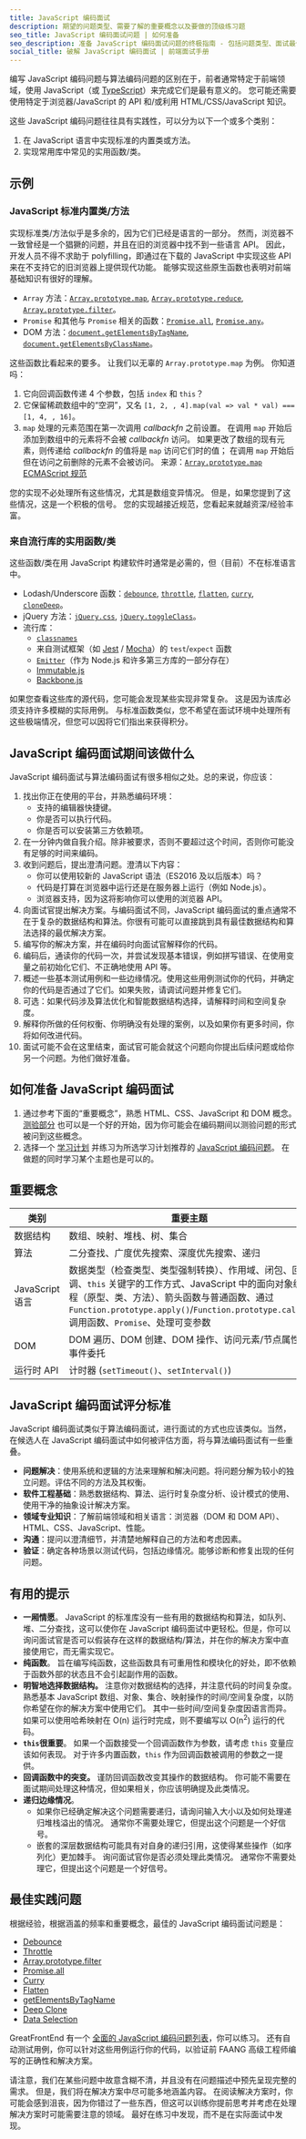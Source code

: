 ```yaml
---
title: JavaScript 编码面试
description: 期望的问题类型、需要了解的重要概念以及要做的顶级练习题
seo_title: JavaScript 编码面试问题 | 如何准备
seo_description: 准备 JavaScript 编码面试问题的终极指南 - 包括问题类型、面试最佳实践、重要概念和练习题
social_title: 破解 JavaScript 编码面试 | 前端面试手册
---
```


编写 JavaScript 编码问题与算法编码问题的区别在于，前者通常特定于前端领域，使用 JavaScript（或 [TypeScript](https://www.typescriptlang.org/)）来完成它们是最有意义的。 您可能还需要使用特定于浏览器/JavaScript 的 API 和/或利用 HTML/CSS/JavaScript 知识。

这些 JavaScript 编码问题往往具有实践性，可以分为以下一个或多个类别：

1. 在 JavaScript 语言中实现标准的内置类或方法。
2. 实现常用库中常见的实用函数/类。

## 示例

### JavaScript 标准内置类/方法

实现标准类/方法似乎是多余的，因为它们已经是语言的一部分。 然而，浏览器不一致曾经是一个猖獗的问题，并且在旧的浏览器中找不到一些语言 API。 因此，开发人员不得不求助于 polyfilling，即通过在下载的 JavaScript 中实现这些 API 来在不支持它的旧浏览器上提供现代功能。 能够实现这些原生函数也表明对前端基础知识有很好的理解。

* `Array` 方法：[`Array.prototype.map`](/questions/javascript/array-map), [`Array.prototype.reduce`](/questions/javascript/array-reduce), [`Array.prototype.filter`](/questions/javascript/array-filter)。
* `Promise` 和其他与 `Promise` 相关的函数：[`Promise.all`](/questions/javascript/promise-all), [`Promise.any`](/questions/javascript/promise-any)。
* DOM 方法：[`document.getElementsByTagName`](/questions/javascript/get-elements-by-tag-name), [`document.getElementsByClassName`](/questions/javascript/get-elements-by-class-name)。

这些函数比看起来的要多。 让我们以无辜的 `Array.prototype.map` 为例。 你知道吗：

1. 它向回调函数传递 4 个参数，包括 `index` 和 `this`？
2. 它保留稀疏数组中的“空洞”，又名 `[1, 2, , 4].map(val => val * val) === [1, 4, , 16]`。
3. `map` 处理的元素范围在第一次调用 *callbackfn* 之前设置。 在调用 `map` 开始后添加到数组中的元素将不会被 *callbackfn* 访问。 如果更改了数组的现有元素，则传递给 *callbackfn* 的值将是 `map` 访问它们时的值； 在调用 `map` 开始后但在访问之前删除的元素不会被访问。 来源：[`Array.prototype.map` ECMAScript 规范](https://tc39.es/ecma262/multipage/indexed-collections.html#sec-array.prototype.map)

您的实现不必处理所有这些情况，尤其是数组变异情况。 但是，如果您提到了这些情况，这是一个积极的信号。 您的实现越接近规范，您看起来就越资深/经验丰富。

### 来自流行库的实用函数/类

这些函数/类在用 JavaScript 构建软件时通常是必需的，但（目前）不在标准语言中。

* Lodash/Underscore 函数：[`debounce`](/questions/javascript/debounce), [`throttle`](/questions/javascript/throttle), [`flatten`](/questions/javascript/flatten), [`curry`](/questions/javascript/curry), [`cloneDeep`](/questions/javascript/deep-clone)。
* jQuery 方法：[`jQuery.css`](/questions/javascript/jquery-css), [`jQuery.toggleClass`](/questions/javascript/jquery-class-manipulation)。
* 流行库：
  * [`classnames`](/questions/javascript/classnames)
  * 来自测试框架（如 [Jest](https://jestjs.io/) / [Mocha](https://mochajs.org/)）的 `test`/`expect` 函数
  * [`Emitter`](/questions/javascript/event-emitter)（作为 Node.js 和许多第三方库的一部分存在）
  * [Immutable.js](https://immutable-js.com/)
  * [Backbone.js](https://backbonejs.org/)

如果您查看这些库的源代码，您可能会发现某些实现非常复杂。 这是因为该库必须支持许多模糊的实际用例。 与标准函数类似，您不希望在面试环境中处理所有这些极端情况，但您可以因将它们指出来获得积分。

## JavaScript 编码面试期间该做什么

JavaScript 编码面试与算法编码面试有很多相似之处。总的来说，你应该：

1. 找出你正在使用的平台，并熟悉编码环境：
   * 支持的编辑器快捷键。
   * 你是否可以执行代码。
   * 你是否可以安装第三方依赖项。
2. 在一分钟内做自我介绍。除非被要求，否则不要超过这个时间，否则你可能没有足够的时间来编码。
3. 收到问题后，提出澄清问题。澄清以下内容：
   * 你可以使用较新的 JavaScript 语法（ES2016 及以后版本）吗？
   * 代码是打算在浏览器中运行还是在服务器上运行（例如 Node.js）。
   * 浏览器支持，因为这将影响你可以使用的浏览器 API。
4. 向面试官提出解决方案。与编码面试不同，JavaScript 编码面试的重点通常不在于复杂的数据结构和算法。你很有可能可以直接跳到具有最佳数据结构和算法选择的最优解决方案。
5. 编写你的解决方案，并在编码时向面试官解释你的代码。
6. 编码后，通读你的代码一次，并尝试发现基本错误，例如拼写错误、在使用变量之前初始化它们、不正确地使用 API 等。
7. 概述一些基本测试用例和一些边缘情况。使用这些用例测试你的代码，并确定你的代码是否通过了它们。如果失败，请调试问题并修复它们。
8. 可选：如果代码涉及算法优化和智能数据结构选择，请解释时间和空间复杂度。
9. 解释你所做的任何权衡、你明确没有处理的案例，以及如果你有更多时间，你将如何改进代码。
10. 面试可能不会在这里结束，面试官可能会就这个问题向你提出后续问题或给你另一个问题。为他们做好准备。

## 如何准备 JavaScript 编码面试

1. 通过参考下面的“重要概念”，熟悉 HTML、CSS、JavaScript 和 DOM 概念。 [测验部分](/front-end-interview-playbook/quiz) 也可以是一个好的开始，因为你可能会在编码期间以测验问题的形式被问到这些概念。
2. 选择一个 [学习计划](/interviews/get-started) 并练习为所选学习计划推荐的 [JavaScript 编码问题](/questions/formats/javascript-functions)。 在做题的同时学习某个主题也是可以的。

## 重要概念

| 类别 | 重要主题 |
| --- | --- |
| 数据结构 | 数组、映射、堆栈、树、集合 |
| 算法 | 二分查找、广度优先搜索、深度优先搜索、递归 |
| JavaScript 语言 | 数据类型（检查类型、类型强制转换）、作用域、闭包、回调、`this` 关键字的工作方式、JavaScript 中的面向对象编程（原型、类、方法）、箭头函数与普通函数、通过 `Function.prototype.apply()`/`Function.prototype.call()` 调用函数、`Promise`、处理可变参数 |
| DOM | DOM 遍历、DOM 创建、DOM 操作、访问元素/节点属性、事件委托 |
| 运行时 API | 计时器 (`setTimeout()`、`setInterval()`) |

## JavaScript 编码面试评分标准

JavaScript 编码面试类似于算法编码面试，进行面试的方式也应该类似。当然，在候选人在 JavaScript 编码面试中如何被评估方面，将与算法编码面试有一些重叠。

* **问题解决**：使用系统和逻辑的方法来理解和解决问题。将问题分解为较小的独立问题。评估不同的方法及其权衡。
* **软件工程基础**：熟悉数据结构、算法、运行时复杂度分析、设计模式的使用、使用干净的抽象设计解决方案。
* **领域专业知识**：了解前端领域和相关语言：浏览器（DOM 和 DOM API）、HTML、CSS、JavaScript、性能。
* **沟通**：提问以澄清细节，并清楚地解释自己的方法和考虑因素。
* **验证**：确定各种场景以测试代码，包括边缘情况。能够诊断和修复出现的任何问题。

## 有用的提示

* **一厢情愿**。 JavaScript 的标准库没有一些有用的数据结构和算法，如队列、堆、二分查找，这可以使你在 JavaScript 编码面试中更轻松。但是，你可以询问面试官是否可以假装存在这样的数据结构/算法，并在你的解决方案中直接使用它，而无需实现它。
* **纯函数**。 旨在编写纯函数，这些函数具有可重用性和模块化的好处，即不依赖于函数外部的状态且不会引起副作用的函数。
* **明智地选择数据结构。** 注意你对数据结构的选择，并注意代码的时间复杂度。 熟悉基本 JavaScript 数组、对象、集合、映射操作的时间/空间复杂度，以防你希望在你的解决方案中使用它们。 其中一些时间/空间复杂度因语言而异。 如果可以使用哈希映射在 O(n) 运行时完成，则不要编写以 O(n<sup>2</sup>) 运行的代码。
* **`this`很重要**。 如果一个函数接受一个回调函数作为参数，请考虑 `this` 变量应该如何表现。 对于许多内置函数，`this` 作为回调函数被调用的参数之一提供。
* **回调函数中的突变。** 谨防回调函数改变其操作的数据结构。 你可能不需要在面试期间处理这种情况，但如果相关，你应该明确提及此类情况。
* **递归边缘情况**。
  * 如果你已经确定解决这个问题需要递归，请询问输入大小以及如何处理递归堆栈溢出的情况。 通常你不需要处理它，但提出这个问题是一个好信号。
  * 嵌套的深层数据结构可能具有对自身的递归引用，这使得某些操作（如序列化）更加棘手。 询问面试官你是否必须处理此类情况。 通常你不需要处理它，但提出这个问题是一个好信号。

## 最佳实践问题

根据经验，根据涵盖的频率和重要概念，最佳的 JavaScript 编码面试问题是：

* [Debounce](/questions/javascript/debounce)
* [Throttle](/questions/javascript/throttle)
* [Array.prototype.filter](/questions/javascript/array-filter)
* [Promise.all](/questions/javascript/promise-all)
* [Curry](/questions/javascript/curry)
* [Flatten](/questions/javascript/flatten)
* [getElementsByTagName](/questions/javascript/get-elements-by-class-name)
* [Deep Clone](/questions/javascript/deep-clone)
* [Data Selection](/questions/javascript/data-selection)

GreatFrontEnd 有一个 [全面的 JavaScript 编码问题列表](/questions/formats/javascript-functions)，你可以练习。 还有自动测试用例，你可以针对这些用例运行你的代码，以验证前 FAANG 高级工程师编写的正确性和解决方案。

请注意，我们在某些问题中故意含糊不清，并且没有在问题描述中预先呈现完整的需求。 但是，我们将在解决方案中尽可能多地涵盖内容。 在阅读解决方案时，你可能会感到沮丧，因为你错过了一些东西，但这可以训练你提前思考并考虑在处理解决方案时可能需要注意的领域。 最好在练习中发现，而不是在实际面试中发现。
